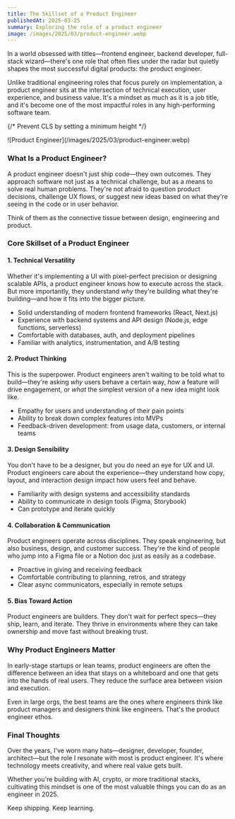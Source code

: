 ```yaml
---
title: The Skillset of a Product Engineer 
publishedAt: 2025-03-25
summary: Exploring the role of a product engineer
image: /images/2025/03/product-engineer.webp
---
```


In a world obsessed with titles—frontend engineer, backend developer, full-stack wizard—there's one role that often flies under the radar but quietly shapes the most successful digital products: the product engineer.

Unlike traditional engineering roles that focus purely on implementation, a product engineer sits at the intersection of technical execution, user experience, and business value. It's a mindset as much as it is a job title, and it's become one of the most impactful roles in any high-performing software team.

{/* Prevent CLS by setting a minimum height */}
<div style={{ minHeight: '300px' }}>
![Product Engineer](/images/2025/03/product-engineer.webp)
</div>

### What Is a Product Engineer?

A product engineer doesn't just ship code—they own outcomes. They approach software not just as a technical challenge, but as a means to solve real human problems. They're not afraid to question product decisions, challenge UX flows, or suggest new ideas based on what they're seeing in the code or in user behavior.

Think of them as the connective tissue between design, engineering and product.

### Core Skillset of a Product Engineer

#### 1. **Technical Versatility**
Whether it's implementing a UI with pixel-perfect precision or designing scalable APIs, a product engineer knows how to execute across the stack. But more importantly, they understand *why* they're building what they're building—and how it fits into the bigger picture.

- Solid understanding of modern frontend frameworks (React, Next.js)
- Experience with backend systems and API design (Node.js, edge functions, serverless)
- Comfortable with databases, auth, and deployment pipelines
- Familiar with analytics, instrumentation, and A/B testing

#### 2. **Product Thinking**
This is the superpower. Product engineers aren't waiting to be told what to build—they're asking *why* users behave a certain way, *how* a feature will drive engagement, or *what* the simplest version of a new idea might look like.

- Empathy for users and understanding of their pain points
- Ability to break down complex features into MVPs
- Feedback-driven development: from usage data, customers, or internal teams

#### 3. **Design Sensibility**
You don't have to be a designer, but you do need an eye for UX and UI. Product engineers care about the experience—they understand how copy, layout, and interaction design impact how users feel and behave.

- Familiarity with design systems and accessibility standards
- Ability to communicate in design tools (Figma, Storybook)
- Can prototype and iterate quickly

#### 4. **Collaboration & Communication**
Product engineers operate across disciplines. They speak engineering, but also business, design, and customer success. They're the kind of people who jump into a Figma file or a Notion doc just as easily as a codebase.

- Proactive in giving and receiving feedback
- Comfortable contributing to planning, retros, and strategy
- Clear async communicators, especially in remote setups

#### 5. **Bias Toward Action**
Product engineers are builders. They don't wait for perfect specs—they ship, learn, and iterate. They thrive in environments where they can take ownership and move fast without breaking trust.

### Why Product Engineers Matter

In early-stage startups or lean teams, product engineers are often the difference between an idea that stays on a whiteboard and one that gets into the hands of real users. They reduce the surface area between vision and execution.

Even in large orgs, the best teams are the ones where engineers think like product managers and designers think like engineers. That's the product engineer ethos.

### Final Thoughts

Over the years, I've worn many hats—designer, developer, founder, architect—but the role I resonate with most is product engineer. It's where technology meets creativity, and where real value gets built.

Whether you're building with AI, crypto, or more traditional stacks, cultivating this mindset is one of the most valuable things you can do as an engineer in 2025.

Keep shipping. Keep learning. 